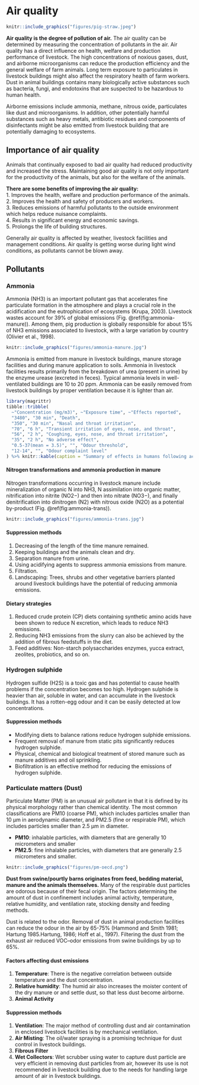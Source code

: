 # Air quality

```r
knitr::include_graphics("figures/pig-straw.jpeg")
```

**Air quality is the degree of pollution of air.** The air quality can be determined by measuring the concentration of pollutants in the air. Air quality has a direct influence on health, welfare and production performance of livestock. The high concentrations of noxious gases, dust, and airborne microorganisms can reduce the production efficiency and the general welfare of farm animals. Long term exposure to particulates in livestock buildings might also affect the respiratory health of farm workers. Dust in animal buildings contains many biologically active substances such as bacteria, fungi, and endotoxins that are suspected to be hazardous to human health.

Airborne emissions include ammonia, methane, nitrous oxide, particulates like dust and microorganisms. In addition, other potentially harmful substances such as heavy metals, antibiotic residues and components of disinfectants might be also emitted from livestock building that are potentially damaging to ecosystems.

## Importance of air quality
Animals that continually exposed to bad air quality had reduced productivity and increased the stress. Maintaining good air quality is not only important for the productivity of the animals, but also for the welfare of the animals. 

**There are some benefits of improving the air quality:**  
1. Improves the health, welfare and production performance of the animals.  
2. Improves the health and safety of producers and workers.  
3. Reduces emissions of harmful pollutants to the outside environment which helps reduce nuisance complaints.  
4. Results in significant energy and economic savings.  
5. Prolongs the life of building structures.  

Generally air quality is affected by weather, livestock facilities and management conditions. Air quality is getting worse during light wind conditions, as pollutants cannot be blown away. 

## Pollutants

### Ammonia  

Ammonia (NH3) is an important pollutant gas that accelerates fine particulate formation in the atmosphere and plays a crucial role in the acidification and the eutrophication of ecosystems (Krupa, 2003). Livestock wastes account for 39% of global emissions (Fig. \@ref(fig:ammonia-manure)). Among them, pig production is globally responsible for about 15% of NH3 emissions associated to livestock, with a large variation by country (Olivier et al., 1998). 

```r
knitr::include_graphics("figures/ammonia-manure.jpg")
```

Ammonia is emitted from manure in livestock buildings, manure storage facilities and during manure application to soils. Ammonia in livestock facilities results primarily from the breakdown of urea (present in urine) by the enzyme urease (excreted in feces). Typical ammonia levels in well-ventilated buildings are 10 to 20 ppm. Ammonia can be easily removed from livestock buildings by proper ventilation because it is lighter than air.

```r
library(magrittr)
tibble::tribble(
  ~"Concentration (mg/m3)", ~"Exposure time", ~"Effects reported",
  "3480", "30 min", "Death",
  "350", "30 min", "Nasal and throat irritation",
  "70", "6 h", "Transient irritation of eyes, nose, and throat",
  "56", "2 h", "Coughing, eyes, nose, and throat irritation",
  "35", "2 h", "No adverse effect",
  "0.5-37(mean = 3.5)", "", "Odour threshold",
  "12-14", "", "Odour complaint level"
) %>% knitr::kable(caption = "Summary of effects in humans following acute ammonia exposure.", booktabs = TRUE)
```

#### Nitrogen transformations and ammonia production in manure
Nitrogen transformations occurring in livestock manure include mineralization of organic N into NH3, N assimilation into organic matter, nitrification into nitrite (NO2−) and then into nitrate (NO3−), and finally denitrification into dinitrogen (N2) with nitrous oxide (N2O) as a potential by-product (Fig. \@ref(fig:ammonia-trans)).

```r
knitr::include_graphics("figures/ammonia-trans.jpg")
```

#### Suppression methods
1. Decreasing of the length of the time manure remained.
2. Keeping buildings and the animals clean and dry.
3. Separation manure from urine.
4. Using acidifying agents to suppress ammonia emissions from manure.
5. Filtration.  
6. Landscaping: Trees, shrubs and other vegetative barriers planted around livestock buildings have the potential of reducing ammonia emissions.

#### Dietary strategies
1. Reduced crude protein (CP) diets containing synthetic amino acids have been shown to reduce N excretion, which leads to reduce NH3 emissions.
2. Reducing NH3 emissions from the slurry can also be achieved by the addition of fibrous feedstuffs in the diet. 
3. Feed additives: Non-starch polysaccharides enzymes, yucca extract, zeolites, probiotics, and so on.

### Hydrogen sulphide
Hydrogen sulfide (H2S) is a toxic gas and has potential to cause health problems if the concentration becomes too high. Hydrogen sulphide is heavier than air, soluble in water, and can accumulate in the livestock buildings. It has a rotten-egg odour and it can be easily detected at low concentrations.

#### Suppression methods
- Modifying diets to balance rations reduce hydrogen sulphide emissions.
- Frequent removal of manure from static pits significantly reduces hydrogen sulphide.
- Physical, chemical and biological treatment of stored manure such as manure additives and oil sprinkling.
- Biofiltration is an effective method for reducing the emissions of hydrogen sulphide.

### Particulate matters (Dust)
Particulate Matter (PM) is an unusual air pollutant in that it is defined by its physical morphology rather than chemical identity. The most common classifications are PM10 (coarse PM), which includes particles smaller than 10 μm in aerodynamic diameter, and
PM2.5 (fine or respirable PM), which includes particles smaller than 2.5 μm in diameter. 

- **PM10**: inhalable particles, with diameters that are generally 10 micrometers and smaller
- **PM2.5**: fine inhalable particles, with diameters that are generally 2.5 micrometers and smaller.

```r
knitr::include_graphics("figures/pm-oecd.png")
```

**Dust from swine/pourtly barns originates from feed, bedding material, manure and the animals themselves.** Many of the respirable dust particles are odorous because of their fecal origin. The factors determining the amount of dust in confinement includes animal activity, temperature, relative humidity, and ventilation rate, stocking density and feeding methods.

Dust is related to the odor. Removal of dust in animal production facilities can reduce the odour in the air by 65-75% (Hammond and Smith 1981; Hartung 1985.Hartung, 1986; Hoff et al., 1997). Filtering the dust from the exhaust air reduced VOC–odor emissions from swine buildings by up to 65%. 

#### Factors affecting dust emissions 
1. **Temperature**: There is the negative correlation between outside temperature and the dust concentration.
2. **Relative humidity**: The humid air also increases the moister content of the dry manure or and settle dust, so that less dust become airborne.
3. **Animal Activity**

#### Suppression methods
1. **Ventilation**: The major method of controlling dust and air contamination in enclosed livestock facilities is by mechanical ventilation. 
2. **Air Misting**: The oil/water spraying is a promising technique for dust control in livestock buildings. 
3. **Fibrous Filter**
4. **Wet Collectors**: Wet scrubber using water to capture dust particle are very efficient in removing dust particles from air, however its use is not recommended in livestock building due to the needs for handling large amount of air in livestock buildings.